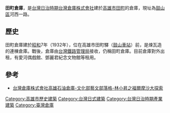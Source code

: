 '''田町倉庫'''，是[[台灣|台灣]][[台灣日治時期|日治時期]][[臺灣倉庫株式會社|台灣倉庫株式會社]]建於[[高雄市|高雄市]][[田町_(高雄市)|田町]]的倉庫，現址為[[鼓山區|鼓山區]]河西一路。

== 歷史 ==
田町倉庫建於[[昭和|昭和]]7年（1932年），位在高雄市田町驛（[[鼓山車站|鼓山車站]]）前，是煉瓦造的連棟倉庫。戰後，倉庫由[[台灣鐵路管理局|台灣鐵路管理局]]接收，仍稱田町倉庫。目前倉庫對外出租，有愛河偶戲館、鄧麗君紀念文物館等租用。

== 參考 ==
*[http://blog.moc.gov.tw/blog/lincs/articleAction.do?method=doViewBlogArticle&articleId=MTk1Nzg= 台灣倉庫株式會社高雄石油倉庫-文化部藝文部落格-林小昇之福爾摩沙大探索]{{dead link|date=2018年3月 |bot=InternetArchiveBot |fix-attempted=yes }}

[[Category:高雄市歷史建築|Category:高雄市歷史建築]]
[[Category:台灣日式建築|Category:台灣日式建築]]
[[Category:台灣日治時期產業建築|Category:台灣日治時期產業建築]]
[[Category:臺灣倉庫|Category:臺灣倉庫]]